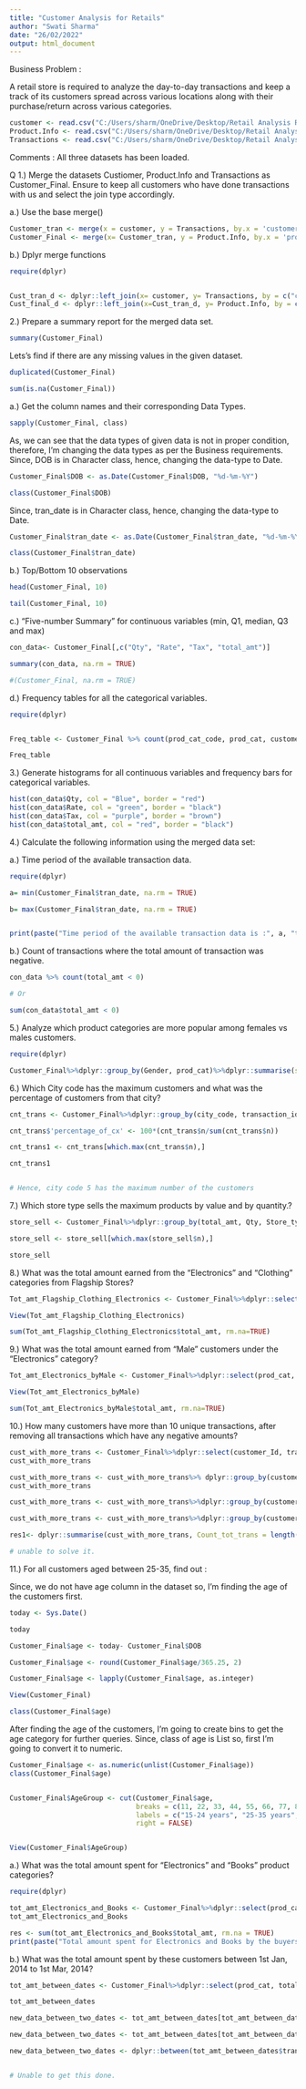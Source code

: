 ---
title: "Customer Analysis for Retails"
author: "Swati Sharma"
date: "26/02/2022"
output: html_document
---



Business Problem : 

A retail store is required to analyze the day-to-day transactions and keep a track of its customers spread across various locations along with their purchase/return across various categories.

```{r}
customer <- read.csv("C:/Users/sharm/OneDrive/Desktop/Retail Analysis R/Customer.csv")
Product.Info <- read.csv("C:/Users/sharm/OneDrive/Desktop/Retail Analysis R/prod_cat_info.csv")
Transactions <- read.csv("C:/Users/sharm/OneDrive/Desktop/Retail Analysis R/Transactions.csv")
```

Comments : All three datasets has been loaded. 

Q 1.) Merge the datasets Custiomer, Product.Info and Transactions as Customer_Final. Ensure to keep all customers who have done transactions with us and select 
      the join type accordingly.
      
  a.) Use the base merge()
  
```{r}
Customer_tran <- merge(x = customer, y = Transactions, by.x = 'customer_Id', by.y = 'cust_id', all.x = FALSE, all.y = TRUE)
Customer_Final <- merge(x= Customer_tran, y = Product.Info, by.x = 'prod_cat_code', by.y = 'prod_cat_code', all.x = FALSE, all.y = TRUE)

```

 b.) Dplyr merge functions

```{r}

require(dplyr)


Cust_tran_d <- dplyr::left_join(x= customer, y= Transactions, by = c("customer_Id"= "cust_id"))
Cust_final_d <- dplyr::left_join(x=Cust_tran_d, y= Product.Info, by = c("prod_cat_code" = "prod_cat_code"))

```
 
 
2.) Prepare a summary report for the merged data set. 

```{r}

summary(Customer_Final)

```
Lets's find if there are any missing values in the given dataset.

```{r}

duplicated(Customer_Final)

sum(is.na(Customer_Final))

```



a.) Get the column names and their corresponding Data Types. 

```{r}
sapply(Customer_Final, class)

```
As, we can see that the data types of given data is not in proper condition, therefore, I'm changing the data types as per the Business requirements. 
Since, DOB is in Character class, hence, changing the data-type to Date. 

```{r}

Customer_Final$DOB <- as.Date(Customer_Final$DOB, "%d-%m-%Y")

class(Customer_Final$DOB)

```
Since, tran_date is in Character class, hence, changing the data-type to Date. 

```{r}
Customer_Final$tran_date <- as.Date(Customer_Final$tran_date, "%d-%m-%Y")

class(Customer_Final$tran_date)

```


b.) Top/Bottom 10 observations

```{r}
head(Customer_Final, 10)

tail(Customer_Final, 10)
```
c.) "Five-number Summary" for continuous variables (min, Q1, median, Q3 and max)

```{r}

con_data<- Customer_Final[,c("Qty", "Rate", "Tax", "total_amt")]

summary(con_data, na.rm = TRUE)

#(Customer_Final, na.rm = TRUE)
```

d.) Frequency tables for all the categorical variables. 

```{r}

require(dplyr)


Freq_table <- Customer_Final %>% count(prod_cat_code, prod_cat, customer_Id, Gender, city_code,  transaction_id, prod_subcat_code, Store_type, prod_subcat)

Freq_table

```

3.) Generate histograms for all continuous variables and frequency bars for categorical variables.

```{r}

hist(con_data$Qty, col = "Blue", border = "red")
hist(con_data$Rate, col = "green", border = "black")
hist(con_data$Tax, col = "purple", border = "brown")
hist(con_data$total_amt, col = "red", border = "black")


```


4.) Calculate the following information using the merged data set:

  a.) Time period of the available transaction data. 
  
```{r}
require(dplyr)

a= min(Customer_Final$tran_date, na.rm = TRUE)

b= max(Customer_Final$tran_date, na.rm = TRUE)


print(paste("Time period of the available transaction data is :", a, "to", b))

```
  
  
  
  b.) Count of transactions where the total amount of transaction was negative. 
  
```{r}


con_data %>% count(total_amt < 0)

# Or

sum(con_data$total_amt < 0)

```


  
5.) Analyze which product categories are more popular among females vs males customers.


```{r}
require(dplyr)

Customer_Final%>%dplyr::group_by(Gender, prod_cat)%>%dplyr::summarise(sum_qty = sum(Qty))


```


6.) Which City code has the maximum customers and what was the percentage of customers from that city? 

```{r}

cnt_trans <- Customer_Final%>%dplyr::group_by(city_code, transaction_id)%>%count(transaction_id)

cnt_trans$'percentage_of_cx' <- 100*(cnt_trans$n/sum(cnt_trans$n))

cnt_trans1 <- cnt_trans[which.max(cnt_trans$n),]

cnt_trans1


# Hence, city code 5 has the maximum number of the customers

```

7.) Which store type sells the maximum products by value and by quantity.?

```{r}

store_sell <- Customer_Final%>%dplyr::group_by(total_amt, Qty, Store_type)%>%count(Qty)

store_sell <- store_sell[which.max(store_sell$n),]

store_sell

```

8.) What was the total amount earned from the "Electronics" and "Clothing" categories from Flagship Stores?

```{r}

Tot_amt_Flagship_Clothing_Electronics <- Customer_Final%>%dplyr::select(prod_cat, total_amt, Store_type) %>%filter(prod_cat %in%c("Clothing", "Electronics"), Store_type == "Flagship store")

View(Tot_amt_Flagship_Clothing_Electronics)

sum(Tot_amt_Flagship_Clothing_Electronics$total_amt, rm.na=TRUE)

```

9.) What was the total amount earned from "Male" customers under the "Electronics" category?


```{r}

Tot_amt_Electronics_byMale <- Customer_Final%>%dplyr::select(prod_cat, total_amt, Gender)%>%filter(prod_cat == "Electronics", Gender== "M")

View(Tot_amt_Electronics_byMale)

sum(Tot_amt_Electronics_byMale$total_amt, rm.na=TRUE)

```

10.) How many customers have more than 10 unique transactions, after removing all transactions which have any negative amounts?

```{r}

cust_with_more_trans <- Customer_Final%>%dplyr::select(customer_Id, transaction_id, total_amt)%>%filter(total_amt >=0)
cust_with_more_trans

cust_with_more_trans <- cust_with_more_trans%>% dplyr::group_by(customer_Id)%>%count(customer_Id, transaction_id)
cust_with_more_trans

cust_with_more_trans <- cust_with_more_trans%>%dplyr::group_by(customer_Id)%>% dplyr::summarise(tot_trans = count(transaction_id))

cust_with_more_trans <- cust_with_more_trans%>%dplyr::group_by(customer_Id, transaction_id)

res1<- dplyr::summarise(cust_with_more_trans, Count_tot_trans = length(transaction_id))

# unable to solve it. 

```

11.) For all customers aged between 25-35, find out :

Since, we do not have age column in the dataset so, I'm finding the age of the customers first. 

```{r}
today <- Sys.Date()

today

Customer_Final$age <- today- Customer_Final$DOB

Customer_Final$age <- round(Customer_Final$age/365.25, 2)

Customer_Final$age <- lapply(Customer_Final$age, as.integer)

View(Customer_Final)

class(Customer_Final$age)

```

After finding the age of the customers, I'm going to create bins to get the age category for further queries. Since, class of age is List so, first I'm going to convert it to numeric. 


```{r}

Customer_Final$age <- as.numeric(unlist(Customer_Final$age))
class(Customer_Final$age)


Customer_Final$AgeGroup <- cut(Customer_Final$age, 
                               breaks = c(11, 22, 33, 44, 55, 66, 77, 88, 99),
                               labels = c("15-24 years", "25-35 years", "36-45 years", "46-55 years", "56-65 years", "66-75 years", "76-85 years", "86-99years"),
                               right = FALSE)


View(Customer_Final$AgeGroup)

```
   a.) What was the total amount spent for "Electronics" and "Books" product categories?
   
```{r}

require(dplyr)

tot_amt_Electronics_and_Books <- Customer_Final%>%dplyr::select(prod_cat, total_amt, AgeGroup)%>% filter(prod_cat %in%c("Electronics", "Books"), AgeGroup == "25-35 years")
tot_amt_Electronics_and_Books

res <- sum(tot_amt_Electronics_and_Books$total_amt, rm.na = TRUE)
print(paste("Total amount spent for Electronics and Books by the buyers between age 25 to 35 :", res ))

```
   

   
   b.) What was the total amount spent by these customers between 1st Jan, 2014 to 1st Mar, 2014?
   
```{r}

tot_amt_between_dates <- Customer_Final%>%dplyr::select(prod_cat, total_amt, AgeGroup, tran_date)%>% filter(prod_cat %in%c("Electronics", "Books"), AgeGroup == "25-35 years")

tot_amt_between_dates

new_data_between_two_dates <- tot_amt_between_dates[tot_amt_between_dates$tran_date >"2013-12-31" & tot_amt_between_dates$tran_date < "2014-03-02"]

new_data_between_two_dates <- tot_amt_between_dates[tot_amt_between_dates$tran_date between("2013-12-31" & "2014-03-02")]

new_data_between_two_dates <- dplyr::between(tot_amt_between_dates$tran_date, "2014-01-01", "2014-03-01")


# Unable to get this done. 

```






























































































